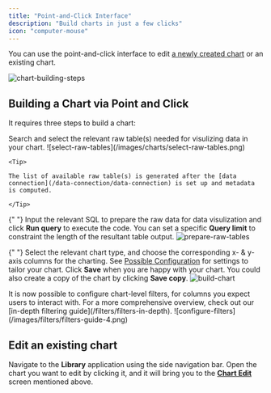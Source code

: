```yaml
---
title: "Point-and-Click Interface"
description: "Build charts in just a few clicks"
icon: "computer-mouse"
---
```


You can use the point-and-click interface to edit [a newly created chart](/charts/create-chart) or an existing chart.

![chart-building-steps](/images/charts/chart-building-steps.png)

## Building a Chart via Point and Click

It requires three steps to build a chart:

<AccordionGroup>
  <Accordion title="1. Select raw table(s)">
    Search and select the relevant raw table(s) needed for visulizing data in your chart.
    ![select-raw-tables](/images/charts/select-raw-tables.png)

    <Tip>

    The list of available raw table(s) is generated after the [data connection](/data-connection/data-connection) is set up and metadata is computed.

    </Tip>

  </Accordion>

{" "}
<Accordion title="2. Prepare data">
  Input the relevant SQL to prepare the raw data for data visulization and click
  **Run query** to execute the code. You can set a specific **Query limit** to
  constraint the length of the resultant table output.
  ![prepare-raw-tables](/images/charts/prepare-data.png)
</Accordion>

{" "}
<Accordion title="3. Build chart">
  Select the relevant chart type, and choose the corresponding x- & y-axis
  columns for the charting. See [Possible
  Configuration](/charts/possible-configuration) for settings to tailor your
  chart. Click **Save** when you are happy with your chart. You could also
  create a copy of the chart by clicking **Save copy**.
  ![build-chart](/images/charts/build-chart.png)
</Accordion>

  <Accordion title="4. Configure filters">
    It is now possible to configure chart-level filters, for columns you expect users to interact with. For a more comprehensive overview, check out our [in-depth filtering guide](/filters/filters-in-depth).
    ![configure-filters](/images/filters/filters-guide-4.png)
  </Accordion>
</AccordionGroup>

## Edit an existing chart

Navigate to the **Library** application using the side navigation bar. Open the chart you want to edit by clicking it, and it will bring you to the
[**Chart Edit**](/charts/point-and-click-interface#building-a-chart-via-point-and-click) screen mentioned above.
